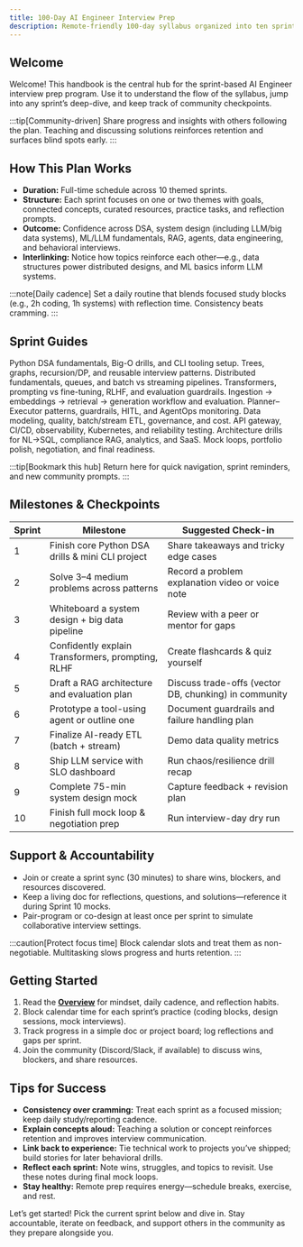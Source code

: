 ```yaml
---
title: 100-Day AI Engineer Interview Prep
description: Remote-friendly 100-day syllabus organized into ten sprints covering coding, system design, ML/LLMs, RAG, agents, data engineering, and interview mastery.
---
```



## Welcome

Welcome! This handbook is the central hub for the sprint-based AI Engineer interview prep program. Use it to understand the flow of the syllabus, jump into any sprint’s deep-dive, and keep track of community checkpoints.

:::tip[Community-driven]
Share progress and insights with others following the plan. Teaching and discussing solutions reinforces retention and surfaces blind spots early.
:::

## How This Plan Works

- **Duration:** Full-time schedule across 10 themed sprints.
- **Structure:** Each sprint focuses on one or two themes with goals, connected concepts, curated resources, practice tasks, and reflection prompts.
- **Outcome:** Confidence across DSA, system design (including LLM/big data systems), ML/LLM fundamentals, RAG, agents, data engineering, and behavioral interviews.
- **Interlinking:** Notice how topics reinforce each other—e.g., data structures power distributed designs, and ML basics inform LLM systems.

:::note[Daily cadence]
Set a daily routine that blends focused study blocks (e.g., 2h coding, 1h systems) with reflection time. Consistency beats cramming.
:::

## Sprint Guides

<CardGrid stagger>
  <Card title="Sprint 1 — Python Foundations" icon="pencil" href="./guides/interview-prep/sprint-1">
    Python DSA fundamentals, Big-O drills, and CLI tooling setup.
  </Card>
  <Card title="Sprint 2 — Algorithms & Patterns" icon="puzzle" href="./guides/interview-prep/sprint-2">
    Trees, graphs, recursion/DP, and reusable interview patterns.
  </Card>
  <Card title="Sprint 3 — System Design & Big Data" icon="architecture" href="./guides/interview-prep/sprint-3">
    Distributed fundamentals, queues, and batch vs streaming pipelines.
  </Card>
  <Card title="Sprint 4 — ML & LLM Fundamentals" icon="brain" href="./guides/interview-prep/sprint-4">
    Transformers, prompting vs fine-tuning, RLHF, and evaluation guardrails.
  </Card>
  <Card title="Sprint 5 — RAG Systems" icon="search" href="./guides/interview-prep/sprint-5">
    Ingestion → embeddings → retrieval → generation workflow and evaluation.
  </Card>
  <Card title="Sprint 6 — Agents & Orchestration" icon="flow" href="./guides/interview-prep/sprint-6">
    Planner–Executor patterns, guardrails, HITL, and AgentOps monitoring.
  </Card>
  <Card title="Sprint 7 — Data Engineering for AI" icon="architecture" href="./guides/interview-prep/sprint-7">
    Data modeling, quality, batch/stream ETL, governance, and cost.
  </Card>
  <Card title="Sprint 8 — LLMOps & Serving" icon="flow" href="./guides/interview-prep/sprint-8">
    API gateway, CI/CD, observability, Kubernetes, and reliability testing.
  </Card>
  <Card title="Sprint 9 — Advanced System Design" icon="puzzle" href="./guides/interview-prep/sprint-9">
    Architecture drills for NL→SQL, compliance RAG, analytics, and SaaS.
  </Card>
  <Card title="Sprint 10 — Interview Mastery" icon="check" href="./guides/interview-prep/sprint-10">
    Mock loops, portfolio polish, negotiation, and final readiness.
  </Card>
</CardGrid>

:::tip[Bookmark this hub]
Return here for quick navigation, sprint reminders, and new community prompts.
:::

## Milestones & Checkpoints

| Sprint | Milestone | Suggested Check-in |
| --- | --- | --- |
| 1 | Finish core Python DSA drills & mini CLI project | Share takeaways and tricky edge cases |
| 2 | Solve 3–4 medium problems across patterns | Record a problem explanation video or voice note |
| 3 | Whiteboard a system design + big data pipeline | Review with a peer or mentor for gaps |
| 4 | Confidently explain Transformers, prompting, RLHF | Create flashcards & quiz yourself |
| 5 | Draft a RAG architecture and evaluation plan | Discuss trade-offs (vector DB, chunking) in community |
| 6 | Prototype a tool-using agent or outline one | Document guardrails and failure handling plan |
| 7 | Finalize AI-ready ETL (batch + stream) | Demo data quality metrics |
| 8 | Ship LLM service with SLO dashboard | Run chaos/resilience drill recap |
| 9 | Complete 75-min system design mock | Capture feedback + revision plan |
| 10 | Finish full mock loop & negotiation prep | Run interview-day dry run |

## Support & Accountability

- Join or create a sprint sync (30 minutes) to share wins, blockers, and resources discovered.
- Keep a living doc for reflections, questions, and solutions—reference it during Sprint 10 mocks.
- Pair-program or co-design at least once per sprint to simulate collaborative interview settings.

:::caution[Protect focus time]
Block calendar slots and treat them as non-negotiable. Multitasking slows progress and hurts retention.
:::

## Getting Started

1. Read the **[Overview](./guides/interview-prep/overview)** for mindset, daily cadence, and reflection habits.
2. Block calendar time for each sprint’s practice (coding blocks, design sessions, mock interviews).
3. Track progress in a simple doc or project board; log reflections and gaps per sprint.
4. Join the community (Discord/Slack, if available) to discuss wins, blockers, and share resources.

## Tips for Success

- **Consistency over cramming:** Treat each sprint as a focused mission; keep daily study/reporting cadence.
- **Explain concepts aloud:** Teaching a solution or concept reinforces retention and improves interview communication.
- **Link back to experience:** Tie technical work to projects you’ve shipped; build stories for later behavioral drills.
- **Reflect each sprint:** Note wins, struggles, and topics to revisit. Use these notes during final mock loops.
- **Stay healthy:** Remote prep requires energy—schedule breaks, exercise, and rest.

Let’s get started! Pick the current sprint below and dive in. Stay accountable, iterate on feedback, and support others in the community as they prepare alongside you.
